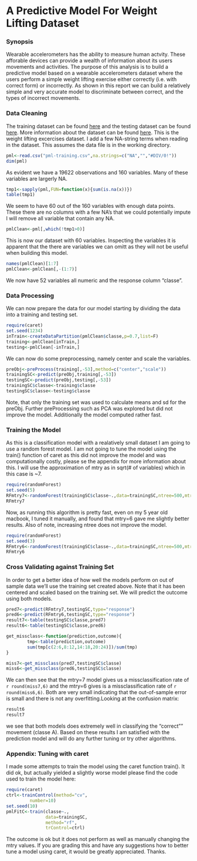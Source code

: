 A Predictive Model For Weight Lifting Dataset
========================================================
### Synopsis
Wearable accelerometers has the ability to measure human actvity. These afforable devices can provide a wealth of information about its users movements and activities. The purpose of this analysis is to build a predictive model based on a wearable accelerometers dataset where the users perform a simple weight lifting exercise either correctly (i.e. with correct form) or incorrectly. As shown in this report we can build a relatively simple and very accurate model to discriminate between correct, and the types of incorrect movements.
  
### Data Cleaning
The training dataset can be found [here](https://d396qusza40orc.cloudfront.net/predmachlearn/pml-training.csv) and the testing dataset can be found [here](https://d396qusza40orc.cloudfront.net/predmachlearn/pml-testing.csv). More information about the dataset can be found [here](http://groupware.les.inf.puc-rio.br/har). This is the weight lifting excercises dataset. I add a few NA-string terms when reading in the dataset. This assumes the data file is in the working directory.

```r
pml<-read.csv("pml-training.csv",na.strings=c("NA","","#DIV/0!"))
dim(pml)
```
As evident we have a 19622 observations and 160 variables. Many of these variables are largerly NA.

```r
tmp1<-sapply(pml,FUN=function(x){sum(is.na(x))})
table(tmp1)
```
We seem to have 60 out of the 160 variables with enough data points. These there are no columns with a few NA's that we could potentially impute I will remove all variable that contain any NA.
```r
pmlClean<-pml[,which(!tmp1>0)]
```
This is now our dataset with 60 variables. Inspecting the variables it is apparent that the there are variables we can omitt as they will not be useful when building this model.

```r
names(pmlClean)[1:7]
pmlClean<-pmlClean[,-(1:7)]
```
We now have 52 variables all numeric and the response column "classe".

### Data Processing
  
We can now prepare the data for our model starting by dividing the data into a training and testing set.
```r
require(caret)
set.seed(1234)
inTrain<-createDataPartition(pmlClean$classe,p=0.7,list=F)
training<-pmlClean[inTrain,]
testing<-pmlClean[-inTrain,]
```
We can now do some preprocessing, namely center and scale the variables.
```r
preObj<-preProcess(training[,-53],method=c("center","scale"))
trainingSC<-predict(preObj,training[,-53])
testingSC<-predict(preObj,testing[,-53])
trainingSC$classe<-training$classe
testingSC$classe<-testing$classe

```
Note, that only the training set was used to calculate means and sd for the preObj. Further preProcessing such as PCA was explored but did not improve the model. Additionally the model computed rather fast.

### Training the Model
As this is a classification model with a realatively small dataset I am going to use a random forest model. I am not going to tune the model using the train() function of caret as this did not improve the model and was computationally costly, please se the appendix for more information about this. I will use the approximation of mtry as in sqrt(# of variables) which in this case is ~7.

```r
require(randomForest)
set.seed(5)
RFmtry7<-randomForest(trainingSC$classe~.,data=trainingSC,ntree=500,mtry=7)
RFmtry7
```
Now, as running this algorithm is pretty fast, even on my 5 year old macbook, I tuned it manually, and found that mtry=6 gave me slightly better results. Also of note, increasing ntree does not improve the model.

```r
require(randomForest)
set.seed(3)
RFmtry6<-randomForest(trainingSC$classe~.,data=trainingSC,ntree=500,mtry=6)
RFmtry6
```

### Cross Validating against Training Set
In order to get a better idea of how well the models perform on out of sample data we'll use the training set created above. Note that it has been centered and scaled based on the training set. We will predict the outcome using both models.
```r
pred7<-predict(RFmtry7,testingSC,type="response")
pred6<-predict(RFmtry6,testingSC,type="response")
result7<-table(testingSC$classe,pred7)
result6<-table(testingSC$classe,pred6)

get_missclass<-function(prediction,outcome){
        tmp<-table(prediction,outcome)
        sum(tmp[c(2:6,8:12,14:18,20:24)])/sum(tmp)
}

miss7<-get_missclass(pred7,testingSC$classe)
miss6<-get_missclass(pred6,testingSC$classe)
```
  
We can then see that the mtry=7 model gives us a missclassification rate of `r round(miss7,6)` and the mtry=6 gives is a missclassification rate of `r round(miss6,6)`. Both are very small indicating that the out-of-sample error is small and there is not any overfitting.Looking at the confusion matrix:
```r
result6
result7
```
we see that both models does extremely well in classifying the "correct"" movement (classe A). Based on these results I am satisfied with the prediction model and will do any further tuning or try other algorithms.

### Appendix: Tuning with caret
I made some attempts to train the model using the caret function train(). It did ok, but actually yielded a slightly worse model please find the code used to train the model here:

```r

require(caret)
ctrl<-trainControl(method="cv",
         number=10)
set.seed(10)
pmlFitC<-train(classe~.,
               data=trainingSC,
               method="rf",
               trControl=ctrl)
```
The outcome is ok but it does not perform as well as manually changing the mtry values. If you are grading this and have any suggestions how to better tune a model using caret, it would be greatly appreciated. Thanks.
